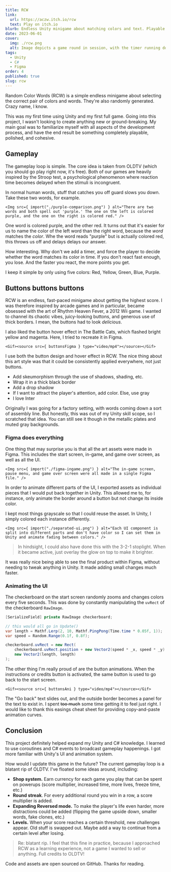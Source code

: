 ```yaml
---
title: RCW
link:
  url: https://aczw.itch.io/rcw
  text: Play on itch.io
blurb: Endless Unity minigame about matching colors and text. Playable from your browser!
date: 2023-06-01
cover:
  img: ./rcw.png
  alt: Image depicts a game round in session, with the timer running down and the player already having lost one life.
tags:
  - Unity
  - C#
  - Figma
order: 4
published: true
slug: rcw
---
```







Random Color Words (RCW) is a simple endless minigame about selecting the correct pair of colors and words. They're also randomly generated. Crazy name, I know.

This was my first time using Unity and my first full game. Going into this project, I wasn't looking to create anything new or ground-breaking. My main goal was to familiarize myself with all aspects of the development process, and have the end result be something completely playable, polished, and cohesive.

## Gameplay

The gameplay loop is simple. The core idea is taken from <Link href="https://store.steampowered.com/app/643270/OLDTV/" newTab>OLDTV</Link> (which you should go play right now, it's free). Both of our games are heavily inspired by the <Link href="https://en.wikipedia.org/wiki/Stroop_effect" newTab>Stroop test</Link>, a psychological phenomenon where reaction time becomes delayed when the stimuli is incongruent.

In normal human words, stuff that catches you off guard slows you down. Take these two words, for example.

    <Img src={ import("./purple-comparison.png") } alt="There are two words and both spell out 'purple.' The one on the left is colored purple, and the one on the right is colored red." />

One word is colored purple, and the other red. It turns out that it's easier for us to name the color of the left word than the right word, because the *word* matches the *color*. Whe the word reads "purple" but is actually colored red, this throws us off and delays delays our answer.

How interesting. Why don't we add a timer, and force the player to decide whether the word matches its color in time. If you don't react fast enough, you lose. And the faster you react, the more points you get.

I keep it simple by only using five colors: Red, Yellow, Green, Blue, Purple.

## Buttons buttons buttons

RCW is an endless, fast-paced minigame about getting the highest score. I was therefore inspired by arcade games and in particular, became obsessed with the art of <Link href="https://en.wikipedia.org/wiki/Rhythm_Heaven_Fever" newTab>Rhythm Heaven Fever</Link>, a 2012 Wii game. I wanted to channel its chaotic vibes, juicy-looking buttons, and generous use of thick borders. I mean, the buttons had to look *delicious*.

I also liked the button hover effect in <Link href="https://battlecats.club/en/series/battlecats/" newTab>The Battle Cats</Link>, which flashed bright yellow and magenta. Here, I tried to recreate it in Figma.

    <Gif><source src={ buttonsFigma } type="video/mp4"></source></Gif>

I use both the button design and hover effect in RCW. The nice thing about this art style was that it could be consistently applied everywhere, not just buttons.

- Add skeumorphism through the use of shadows, shading, etc.
- Wrap it in a thick black border
- Add a drop shadow
- If I want to attract the player's attention, add color. Else, use gray
- I love Inter

Originally I was going for a factory setting, with words coming down a sort of assembly line. But honestly, this was out of my Unity skill scope, so I scratched that idea. You can still see it though in the metallic plates and muted gray backgrounds.

### Figma does everything

One thing that may surprise you is that all the art assets were made in Figma. This includes the start screen, in-game, and game over screen, as well as all the UI.

    <Img src={ import("./figma-ingame.png") } alt="The in-game screen, pause menu, and game over screen were all made in a single Figma file." />

In order to animate different parts of the UI, I exported assets as individual pieces that I would put back together in Unity. This allowed me to, for instance, only animate the border around a button but not change its inside color.

I kept most things grayscale so that I could reuse the asset. In Unity, I simply colored each instance differently.

    <Img src={ import("./separated-ui.png") } alt="Each UI component is split into different parts and don't have color so I can set them in Unity and animate fading between colors." />

> In hindsight, I could also have done this with the 3-2-1 stoplight. When it became active, just overlay the glow on top to make it brighter.

It was really nice being able to see the final product within Figma, without needing to tweak anything in Unity. It made adding small changes much faster.

### Animating the UI

The checkerboard on the start screen randomly zooms and changes colors every five seconds. This was done by constantly manipulating the `uvRect` of the checkerboard `RawImage`.

```csharp
[SerializeField] private RawImage checkerboard;

// this would all go in Update()
var length = Mathf.Lerp(2, 10, Mathf.PingPong(Time.time * 0.05f, 1));
var speed = Random.Range(0.1f, 0.8f);

checkerboard.uvRect = new Rect(
    checkerboard.uvRect.position + new Vector2(speed * _x, speed * _y) * Time.deltaTime,
    new Vector2(length, length)
);
```

The other thing I'm really proud of are the button animations. When the instructions or credits button is activated, the same button is used to go back to the start screen.

    <Gif><source src={ buttonsAni } type="video/mp4"></source></Gif>

The "Go back" text slides out, and the outside border becomes a panel for the text to exist in. I spent ~~too much~~ some time getting it to feel just right. I would like to thank this <Link href="https://easings.net/" newTab>easings cheat sheet</Link> for providing copy-and-paste animation curves.

## Conclusion

This project definitely helped expand my Unity and C# knowledge. I learned to use coroutines and C# events to broadcast gameplay happenings. I got more familiar with Unity's UI and animation system.

How would I update this game in the future? The current gameplay loop is a blatant rip of OLDTV. I've floated some ideas around, including:

- **Shop system.** Earn currency for each game you play that can be spent on powerups (score multiplier, increased time, more lives, freeze time, etc.)
- **Round streak**. For every additional round you win in a row, a score multiplier is added.
- **Expanding Reversed mode.** To make the player's life even harder, more distractions could be added (flipping the game upside down, smaller words, fake clones, etc.)
- **Levels.** When your score reaches a certain threshold, new challenges appear. Old stuff is swapped out. Maybe add a way to continue from a certain level after losing.

> Re: blatant rip. I feel that this fine in practice, because I approached RCW as a learning experience, not a game I wanted to sell or anything. Full credits to OLDTV!

Code and assets are <Link href="https://github.com/aczw/RCW" newTab>open sourced on GitHub</Link>. Thanks for reading.